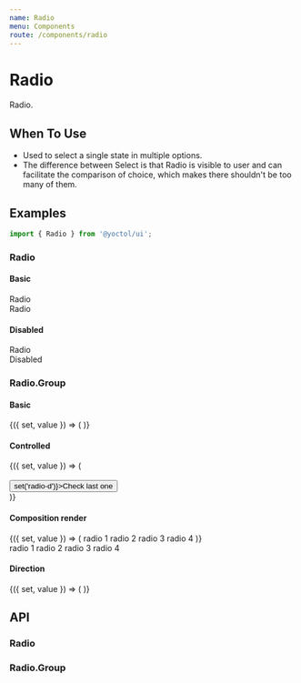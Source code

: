 ```yaml
---
name: Radio
menu: Components
route: /components/radio
---
```





# Radio

Radio.

## When To Use

- Used to select a single state in multiple options.
- The difference between Select is that Radio is visible to user and can facilitate the comparison of choice, which makes there shouldn't be too many of them.

## Examples

```js
import { Radio } from '@yoctol/ui';
```

### Radio

#### Basic

<Playground>
  <Radio>Radio</Radio>
  <br />
  <Radio defaultChecked>Radio</Radio>
</Playground>

#### Disabled

<Playground>
  <Radio checked disabled>Radio</Radio>
  <br />
  <Radio disabled>Disabled</Radio>
</Playground>

### Radio.Group

#### Basic

<Playground>
  <Value initial="radio-a">
    {({ set, value }) => (
      <Radio.Group
        options={[
          { label: 'Radio A', value: 'radio-a' },
          { label: 'Radio B', value: 'radio-b' },
          { label: 'Radio C', value: 'radio-c', disabled: true },
          { label: 'Radio D', value: 'radio-d' },
        ]}
        value={value}
        onChange={set}
      />
    )}
  </Value>
  <br />
  <Radio.Group
    options={[
      { label: 'Radio A', value: 'radio-a' },
      { label: 'Radio B', value: 'radio-b' },
      { label: 'Radio C', value: 'radio-c', disabled: true },
      { label: 'Radio D', value: 'radio-d' },
    ]}
    defaultValue="radio-b"
    onChange={console.log}
  />
</Playground>

#### Controlled

<Playground>
  <Value initial="radio-a">
    {({ set, value }) => (
      <div>
        <Radio.Group
          options={[
            { label: 'Radio A', value: 'radio-a' },
            { label: 'Radio B', value: 'radio-b' },
            { label: 'Radio C', value: 'radio-c', disabled: true },
            { label: 'Radio D', value: 'radio-d' },
          ]}
          value={value}
          onChange={set}
        />
        <br />
        <Button onClick={() => set('radio-d')}>Check last one</Button>
      </div>
    )}
  </Value>
</Playground>


#### Composition render

<Playground>
  <Value initial="radio_1">
    {({ set, value }) => (
      <Radio.Group value={value} onChange={set}>
        <Box bg="gray300" p="2" m="2">
          <Radio value="radio_1">radio 1</Radio>
        </Box>
        <Box bg="gray300" p="2" m="2">
          <Radio value="radio_2">radio 2</Radio>
        </Box>
        <Box bg="gray300" p="2" m="2">
          <Radio value="radio_3">radio 3</Radio>
        </Box>
        <Box bg="gray300" p="2" m="2">
          <Radio value="radio_4">radio 4</Radio>
        </Box>
      </Radio.Group>
    )}
  </Value>
  <br />
  <Radio.Group defaultValue="radio_1" onChange={console.log}>
    <Box bg="gray300" p="2" m="2">
      <Radio value="radio_1">radio 1</Radio>
    </Box>
    <Box bg="gray300" p="2" m="2">
      <Radio value="radio_2">radio 2</Radio>
    </Box>
    <Box bg="gray300" p="2" m="2">
      <Radio value="radio_3">radio 3</Radio>
    </Box>
    <Box bg="gray300" p="2" m="2">
      <Radio value="radio_4">radio 4</Radio>
    </Box>
  </Radio.Group>
</Playground>

#### Direction

<Playground>
  <Value initial="">
    {({ set, value }) => (
      <Radio.Group
        direction="vertical"
        options={[
          { label: 'radio 1', value: 'radio_1' },
          { label: 'radio 2', value: 'radio_2' },
          { label: 'radio 3', value: 'radio_3' },
          { label: 'radio 4', value: 'radio_4' },
        ]}
        value={value}
        onChange={set}
      />
    )}
  </Value>
</Playground>

## API

### Radio

<PropsTable of={Radio} />

### Radio.Group

<PropsTable of={RadioGroup} />
